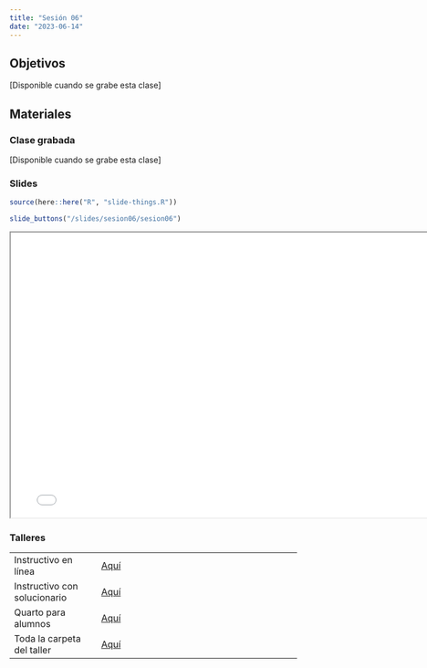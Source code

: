 ```yaml
---
title: "Sesión 06"
date: "2023-06-14"
---
```


## Objetivos

[Disponible cuando se grabe esta clase]


## Materiales

::: {.panel-tabset}

### Clase grabada

[Disponible cuando se grabe esta clase]


### Slides

```r
source(here::here("R", "slide-things.R"))
```

```r
slide_buttons("/slides/sesion06/sesion06")
```

```{=html}
<iframe width="780" height="500" src="../slides/sesion05/sesion05.html" title="Sesión 6 - Inferencia Estadística con R"></iframe>
```

### Talleres

|                              |                                                                                  |
|----------------------|--------------------------------------------------|
| Instructivo en línea         | [Aquí](../taller/taller06/taller06_instructivo.html)                                                 |
| Instructivo con solucionario | [Aquí](../taller/taller06/taller06_instructivo_solno.html)                                                                       |
| Quarto para alumnos          | [Aquí](../taller/taller06/taller06_alumno.qmd)                                                                       |
| Toda la carpeta del taller   | [Aquí](https://drive.google.com/drive/folders/1b9jkjs4Vp0oFMC53LqIo5D8bA_m5xfqn) |

:::

